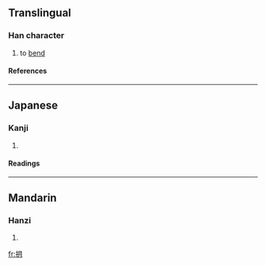 ==Translingual==
===Han character===
{{Han char|rn=64|rad=手|as=04|sn=7|four=5702<sub>0</sub>|canj=手月 (QB)}}
# to [[bend]]
====References====
{{Han ref|kx=0420.180|dkj=11872|dj=0767.200|hdz=31841.040|uh=6288|ud=25224|bh=CAF2|bd=51954}}
----
==Japanese==
===Kanji===
{{ja-kanji|grade=|rs=手04}}
# {{defn|Japanese}} 
====Readings====
{{ja-readings|on=[[げつ]] (getsu)|kun=[[おる]] (oru), [[おれる]] (oreru), [[うごく]] (ugoku), [[うごかす]] (ugokasu)}}
----
==Mandarin==
===Hanzi===
{{cmn-hanzi|pin=[[bà]] (ba4), [[yuè]] (yue4)|wg=pa<sup>4</sup>, yüeh<sup>4</sup>}}
# {{defn|Mandarin}}

[[fr:抈]]
